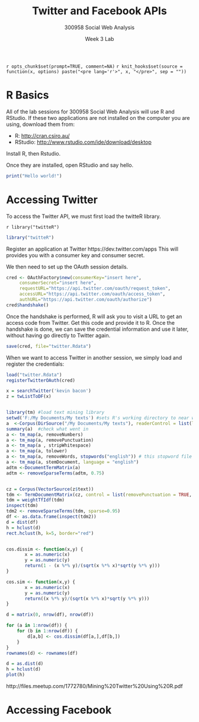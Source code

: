 % Twitter and Facebook APIs 
% 300958 Social Web Analysis 
% Week 3 Lab

`r opts_chunk$set(prompt=TRUE, comment=NA)`
`r knit_hooks$set(source = function(x, options) paste("<pre lang='r'>", x, "</pre>", sep = ""))`

# R Basics

All of the lab sessions for 300958 Social Web Analysis will use R and
RStudio. If these two applications are not installed on the computer
you are using, download them from:

- R: [http://cran.csiro.au/](http://cran.csiro.au/)
- RStudio: [http://www.rstudio.com/ide/download/desktop](http://www.rstudio.com/ide/download/desktop)

Install R, then Rstudio.

Once they are installed, open RStudio and say hello.
```r
print("Hello world!")
```

# Accessing Twitter

To access the Twitter API, we must first load the twitteR library.

`r library("twitteR")`
```r
library("twitteR")
```

Register an application at Twitter
https://dev.twitter.com/apps
This will provides you with a consumer key and consumer secret.

We then need to set up the OAuth session details.

```.r
cred <- OAuthFactory$new(consumerKey="insert here",
     consumerSecret="insert here",
     requestURL="https://api.twitter.com/oauth/request_token",
     accessURL="https://api.twitter.com/oauth/access_token",
     authURL="https://api.twitter.com/oauth/authorize")
cred$handshake()
```

Once the handshake is performed, R will ask you to visit a URL to get
an access code from Twitter. Get this code and provide it to R.
Once the handshake is done, we can save the credential information
and use it later, without having go directly to Twitter again.

```.r
save(cred, file="twitter.Rdata")
```

When we want to access Twitter in another session, we simply load and
register the credentials:
```.r
load("twitter.Rdata")
registerTwitterOAuth(cred)
```


```.r
x = searchTwitter('kevin bacon')
z = twListToDF(x)


library(tm) #load text mining library
setwd('F:/My Documents/My texts') #sets R's working directory to near where my files are
a  <-Corpus(DirSource("/My Documents/My texts"), readerControl = list(language="lat")) #specifies the exact folder where my text file(s) is for analysis with tm.
summary(a)  #check what went in
a <- tm_map(a, removeNumbers)
a <- tm_map(a, removePunctuation)
a <- tm_map(a , stripWhitespace)
a <- tm_map(a, tolower)
a <- tm_map(a, removeWords, stopwords("english")) # this stopword file is at C:\Users\[username]\Documents\R\win-library\2.13\tm\stopwords 
a <- tm_map(a, stemDocument, language = "english")
adtm <-DocumentTermMatrix(a) 
adtm <- removeSparseTerms(adtm, 0.75)


cz = Corpus(VectorSource(z$text))
tdm <- TermDocumentMatrix(cz, control = list(removePunctuation = TRUE, stopwords = TRUE, stem = TRUE))
tdm = weightTfIdf(tdm)
inspect(tdm)
tdm2 <- removeSparseTerms(tdm, sparse=0.95)
df <- as.data.frame(inspect(tdm2))
d = dist(df)
h = hclust(d)
rect.hclust(h, k=5, border="red")


cos.dissim <- function(x,y) {
	   x = as.numeric(x)
	   y = as.numeric(y)
	   return(1 - (x %*% y)/(sqrt(x %*% x)*sqrt(y %*% y)))
}

cos.sim <- function(x,y) {
	   x = as.numeric(x)
	   y = as.numeric(y)
	   return((x %*% y)/(sqrt(x %*% x)*sqrt(y %*% y)))
}

d = matrix(0, nrow(df), nrow(df))

for (a in 1:nrow(df)) {
    for (b in 1:nrow(df)) {
    	d[a,b] <- cos.dissim(df[a,],df[b,])
    }
}
rownames(d) <- rownames(df)

d = as.dist(d)
h = hclust(d)
plot(h)

```

http://files.meetup.com/1772780/Mining%20Twitter%20Using%20R.pdf

# Accessing Facebook

